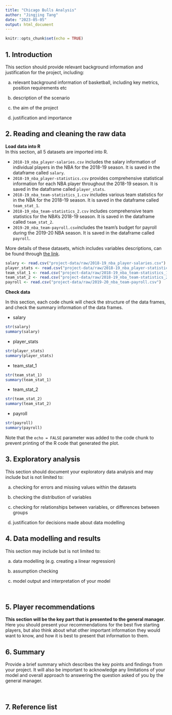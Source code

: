 ```yaml
---
title: "Chicago Bulls Analysis"
author: "Jingjing Tang"
date: "2023-05-05"
output: html_document
---
```


```r
knitr::opts_chunk$set(echo = TRUE)
```

## 1. Introduction

This section should provide relevant background information and justification for the project, including:

a)  relevant background information of basketball, including key metrics, position requirements etc

b)  description of the scenario

c)  the aim of the project

d)  justification and importance

## 2. Reading and cleaning the raw data 

**Load data into R**\
In this section, all 5 datasets are imported into R. 

-   `2018-19_nba_player-salaries.csv` includes the salary information of individual players in the NBA for the 2018-19 season. It is saved in the dataframe called `salary`.
-   `2018-19_nba_player-statistics.csv` provides comprehensive statistical information for each NBA player throughout the 2018-19 season. It is saved in the dataframe called `player_stats`.
-   `2018-19_nba_team-statistics_1.csv` includes various team statistics for in the NBA for the 2018-19 season. It is saved in the dataframe called `team_stat_1`.
-   `2018-19_nba_team-statistics_2.csv` includes comprehensive team statistics for the NBA's 2018-19 season. It is saved in the dataframe called `team_stat_2`.
-   `2019-20_nba_team-payroll.csv`includes the team's budget for payroll during the 2019-20 NBA season. It is saved in the dataframe called `payroll`.

More details of these datasets, which includes variables descriptions, can be found through [the link](https://uclearn.canberra.edu.au/courses/13262/pages/data-description-reproducible-data-analysis-project).

```r
salary <- read.csv("project-data/raw/2018-19_nba_player-salaries.csv")
player_stats <- read.csv("project-data/raw/2018-19_nba_player-statistics.csv")
team_stat_1 <- read.csv("project-data/raw/2018-19_nba_team-statistics_1.csv")
team_stat_2 <- read.csv("project-data/raw/2018-19_nba_team-statistics_2.csv")
payroll <- read.csv("project-data/raw/2019-20_nba_team-payroll.csv")
```

**Check data**

In this section, each code chunk will check the structure of the data frames, and check the summary information of the data frames.

-   salary

```r
str(salary)
summary(salary)
```

-   player_stats

```r
str(player_stats)
summary(player_stats)
```

-   team_stat_1

```r
str(team_stat_1)
summary(team_stat_1)
```

-   team_stat_2

```r
str(team_stat_2)
summary(team_stat_2)
```

-   payroll

```r
str(payroll)
summary(payroll)
```

Note that the `echo = FALSE` parameter was added to the code chunk to prevent printing of the R code that generated the plot.

## 3. Exploratory analysis

This section should document your exploratory data analysis and may include but is not limited to:

a)  checking for errors and missing values within the datasets

b)  checking the distribution of variables

c)  checking for relationships between variables, or differences between groups

d)  justification for decisions made about data modelling

## 4. Data modelling and results

This section may include but is not limited to:

a)  data modelling (e.g. creating a linear regression)

b)  assumption checking

c)  model output and interpretation of your model

\

## 5. Player recommendations

**This section will be the key part that is presented to the general manager**. Here you should present your recommendations for the best five starting players, but also think about what other important information they would want to know, and how it is best to present that information to them.  

## 6. Summary

Provide a brief summary which describes the key points and findings from your project. It will also be important to acknowledge any limitations of your model and overall approach to answering the question asked of you by the general manager.

\

## 7. Reference list
